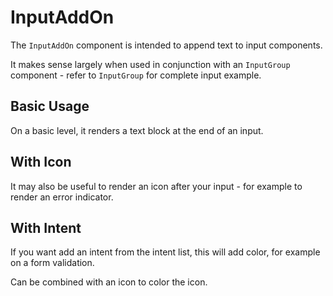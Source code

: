 
<Meta of={InputAddOnStories} />

# InputAddOn

The `InputAddOn` component is intended to append text to input components.

It makes sense largely when used in conjunction with an `InputGroup` component - refer to `InputGroup` for complete input example.

<Controls />

## Basic Usage

On a basic level, it renders a text block at the end of an input.

<Canvas of={InputAddOnStories.BasicUsage} />

<RenderHtmlMarkup of={InputAddOnStories.BasicUsage} />

## With Icon

It may also be useful to render an icon after your input - for example to render an error indicator.

<Canvas of={InputAddOnStories.WithIcon} />

<RenderHtmlMarkup of={InputAddOnStories.WithIcon} />

## With Intent

If you want add an intent from the intent list, this will add color, for example on a form validation.

Can be combined with an icon to color the icon.

<Canvas of={InputAddOnStories.WithIntent} />

<RenderHtmlMarkup of={InputAddOnStories.WithIntent} />
